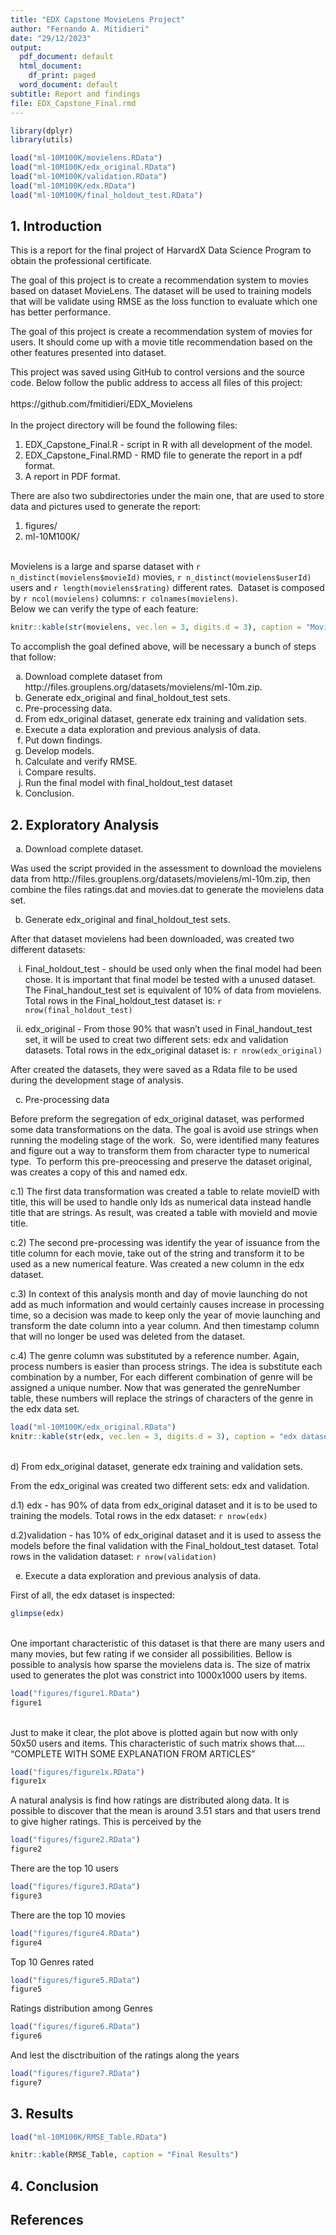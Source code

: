 ```yaml
---
title: "EDX Capstone MovieLens Project"
author: "Fernando A. Mitidieri"
date: "29/12/2023"
output:
  pdf_document: default
  html_document:
    df_print: paged
  word_document: default
subtitle: Report and findings
file: EDX_Capstone_Final.rmd
---
```


```r
library(dplyr)
library(utils)
```

```r
load("ml-10M100K/movielens.RData")
load("ml-10M100K/edx_original.RData")
load("ml-10M100K/validation.RData")
load("ml-10M100K/edx.RData")
load("ml-10M100K/final_holdout_test.RData")
```

## 1. Introduction
This is a report for the final project of HarvardX Data Science Program to obtain the professional certificate.\ 

The goal of this project is to create a recommendation system to movies based on dataset MovieLens. The dataset will be used to training models that will be validate using RMSE as the loss function to evaluate which one has better performance.\

The goal of this project is create a recommendation system of movies for users. It should come up with a movie title recommendation based on the other features presented into dataset.

This project was saved using GitHub to control versions and the source code. Below follow the public address to access all files of this project:\
\
https://github.com/fmitidieri/EDX_Movielens \
\
In the project directory will be found the following files:

1. EDX_Capstone_Final.R - script in R with all development of the model.
2. EDX_Capstone_Final.RMD - RMD file to generate the report in a pdf format.
3. A report in PDF format.

There are also two subdirectories under the main one, that are used to store data and pictures used to generate the report:

1. figures/
2. ml-10M100K/

\
Movielens is a large and sparse dataset with `r n_distinct(movielens$movieId)` movies, `r n_distinct(movielens$userId)` users and `r length(movielens$rating)` different rates.\ 
Dataset is composed by `r ncol(movielens)` columns: `r colnames(movielens)`.\
Below we can verify the type of each feature:

```r
knitr::kable(str(movielens, vec.len = 3, digits.d = 3), caption = "Movielens variable types")
```

To accomplish the goal defined above, will be necessary a bunch of steps that follow:

a) Download complete dataset from http://files.grouplens.org/datasets/movielens/ml-10m.zip.
b) Generate edx_original and final_holdout_test sets. 
c) Pre-processing data.
d) From edx_original dataset, generate edx training and validation sets. 
e) Execute a data exploration and previous analysis of data.
f) Put down findings.
g) Develop models. 
h) Calculate and verify RMSE. 
i) Compare results. 
j) Run the final model with final_holdout_test dataset
l) Conclusion.


## 2. Exploratory Analysis 

a) Download complete dataset.

Was used the script provided in the assessment to download the movielens data from http://files.grouplens.org/datasets/movielens/ml-10m.zip, then combine the files ratings.dat and movies.dat to generate the movielens data set.\ 

b) Generate edx_original and final_holdout_test sets.

After that dataset movielens had been downloaded, was created two different datasets:\

i) Final_holdout_test - should be used only when the final model had been chose. It is important that final model be tested with a unused dataset. The Final_handout_test set is equivalent of 10% of data from movielens.
Total rows in the Final_holdout_test dataset is: `r nrow(final_holdout_test)`\

ii) edx_original - From those 90% that wasn't used in Final_handout_test set, it will be used to creat two different sets: edx and validation datasets.
Total rows in the edx_original dataset is: `r nrow(edx_original)`\

After created the datasets, they were saved as a Rdata file to be used during the development stage of analysis.\

c) Pre-processing data

Before preform the segregation of edx_original dataset, was performed some data transformations on the data. The goal is avoid use strings when running the modeling stage of the work.\ 
So, were identified many features and figure out a way to transform them from character type to numerical type.\ 
To perform this pre-preocessing and preserve the dataset original, was creates a copy of this and named edx.\ 

c.1) The first data transformation was created a table to relate movieID with title, this will be used to handle only Ids as numerical data instead handle title that are strings.
As result, was created a table with movieId and movie title.\ 

c.2) The second pre-processing was identify the year of issuance from the title column for each movie, take out of the string and transform it to be used as a new numerical feature. Was created a new column in the edx dataset.\

c.3) In context of this analysis month and day of movie launching do not add as much information and would certainly causes increase in processing time, so a decision was made to keep only the year of movie launching and transform the date column into a year column. And then timestamp column that will no longer be used was deleted from the dataset.\

c.4)  The genre column was substituted by a reference number. Again, process numbers is easier than process strings. The idea is substitute each combination by a number, For each different combination of genre will be assigned a unique number.
Now that was generated the genreNumber table, these numbers will replace the strings of characters of the genre in the edx data set.\

```r
load("ml-10M100K/edx_original.RData")
knitr::kable(str(edx, vec.len = 3, digits.d = 3), caption = "edx dataset after data transformation")
```

\
d) From edx_original dataset, generate edx training and validation sets.

From the edx_original was created two different sets: edx and validation.\

d.1) edx - has 90% of data from edx_original dataset and it is to be used to training the models. Total rows in the edx dataset:  `r nrow(edx)`\

d.2)validation - has 10% of edx_original dataset and it is used to assess the models before the final validation with the Final_holdout_test dataset. Total rows in the validation dataset: `r nrow(validation)`\

e) Execute a data exploration and previous analysis of data.

First of all, the edx dataset is inspected:

```r
glimpse(edx)
```
\
One important characteristic of this dataset is that there are many users and many movies, but few rating if we consider all possibilities. Bellow is possible to 
analysis how sparse the movielens data is. The size of matrix used to generates the plot was constrict into 1000x1000 users by items.\

```r
load("figures/figure1.RData")
figure1
```
\
Just to make it clear, the plot above is plotted again but now with only 50x50 users and items. This characteristic of such matrix shows that.... "COMPLETE WITH SOME EXPLANATION FROM ARTICLES"\

```r
load("figures/figure1x.RData")
figure1x
```

A natural analysis is find how ratings are distributed along data. It is possible to discover that the mean is around 3.51 stars and that users trend to give higher ratings. This is perceived by the 

```r
load("figures/figure2.RData")
figure2
```

There are the top 10 users

```r
load("figures/figure3.RData")
figure3
```


There are the top 10 movies

```r
load("figures/figure4.RData")
figure4
```

Top 10 Genres rated

```r
load("figures/figure5.RData")
figure5
```

Ratings distribution among Genres

```r
load("figures/figure6.RData")
figure6
```


And lest the disctribuition of the ratings along the years

```r
load("figures/figure7.RData")
figure7
```



## 3. Results
```r
load("ml-10M100K/RMSE_Table.RData")
```

```r
knitr::kable(RMSE_Table, caption = "Final Results")
```


## 4. Conclusion



## References

